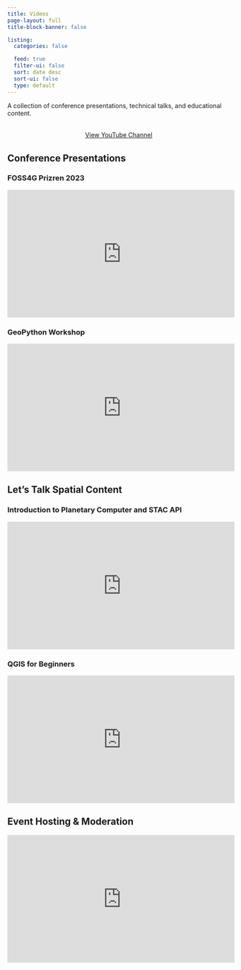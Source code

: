 ```yaml
---
title: Videos
page-layout: full
title-block-banner: false

listing:
  categories: false

  feed: true
  filter-ui: false
  sort: date desc
  sort-ui: false
  type: default
---
```


A collection of conference presentations, technical talks, and educational content.

```{=html}
<div style="text-align: center; margin: 2rem 0;">
<a href="https://www.youtube.com/@amanbagrecha/videos" class="btn btn-outline-primary" target="_blank">
View YouTube Channel
</a>
</div>
```

## Conference Presentations

### FOSS4G Prizren 2023

<iframe width="514" height="289" src="https://www.youtube.com/embed/Z3aoN3JM-uA?list=PLSeJLsP3KYyuuChdOiRBY-bkmiO2e5-_z" title="2023 | Monitoring Inland water bodies - Aman Bagrecha" frameborder="0" allow="accelerometer; autoplay; clipboard-write; encrypted-media; gyroscope; picture-in-picture; web-share" allowfullscreen></iframe>

### GeoPython Workshop

<iframe width="514" height="289" src="https://www.youtube.com/embed/QuxHdKSLLrw" title="IEEE GRSS Bangalore: Geospatial Tech for Sustainable Dev (GTSD) Hackathon: Apr 2023: Part-3 of 5" frameborder="0" allow="accelerometer; autoplay; clipboard-write; encrypted-media; gyroscope; picture-in-picture; web-share" allowfullscreen></iframe>

## Let's Talk Spatial Content

### Introduction to Planetary Computer and STAC API

<iframe width="514" height="289" src="https://www.youtube.com/embed/lUMjcau7JAs" title="#12 Introduction to Planetary Computer and STAC API | Let&#39;s Talk Spatial" frameborder="0" allow="accelerometer; autoplay; clipboard-write; encrypted-media; gyroscope; picture-in-picture; web-share" allowfullscreen></iframe>

### QGIS for Beginners

<iframe width="514" height="289" src="https://www.youtube.com/embed/07rbTdK8huw?si=3ehjoCrBzCqBf8VM" title="QGIS for Dummies | Let's Talk Spatial" frameborder="0" allow="accelerometer; autoplay; clipboard-write; encrypted-media; gyroscope; picture-in-picture; web-share" referrerpolicy="strict-origin-when-cross-origin" allowfullscreen></iframe>

## Event Hosting & Moderation

<iframe width="514" height="289" src="https://www.youtube.com/embed/videoseries?si=GegFtMP3HwdoIvmW&amp;list=PLSeJLsP3KYyut9_GoACZFgQCQdJTQXcfU" title="Event Hosting and Moderation" frameborder="0" allow="accelerometer; autoplay; clipboard-write; encrypted-media; gyroscope; picture-in-picture; web-share" referrerpolicy="strict-origin-when-cross-origin" allowfullscreen></iframe>
